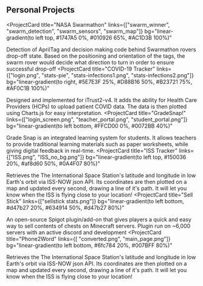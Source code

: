 ## Personal Projects

<ProjectCard
  title="NASA Swarmathon"
  links={["swarm_winner", "swarm_detection", "swarm_sensors", "swarm_map"]}
  bg="linear-gradient(to left top, #1747A5 0%, #010926 65%, #AC1D3B 100%)"
>
  Detection of AprilTag and decision making code behind Swarmathon rovers drop-off state. Based on the positioning and orientation of the tags, the swarm rover would decide what direction to turn in order to ensure successful drop-off
</ProjectCard>
<ProjectCard
  title="COVID-19 Tracker"
  links={["login.png", "stats-pie", "stats-infections1.png", "stats-infections2.png"]}
  bg="linear-gradient(to right, #5E7E3F 25%, #D88B16 50%, #B23721 75%, #AF0C1B 100%)"
>
   Designed and implemented for iTrust2-v4. It adds the ability for Health Care Providers (HCPs) to upload patient COVID data. The data is then plotted using Charts.js for easy interpretation.
</ProjectCard>
<ProjectCard
  title="GradeSnap!"
  links={["login_screen.png", "teacher_portal.png", "student_portal.png"]}
  bg="linear-gradient(to left bottom, #FFCD00 0%, #0072BB 40%)"
>
  Grade Snap is an integrated learning system for students. It allows teachers to provide traditional learning materials such as paper worksheets, while giving digital feedback in real-time.
</ProjectCard>
<ProjectCard
  title="ISS Tracker"
  links={["ISS.png", "ISS_no_bg.png"]}
  bg="linear-gradient(to left top, #150036 20%, #af8d60 50%, #0A4F07 80%)"
>
  Retrieves the The International Space Station's latitude and longitude in low Earth's orbit via ISS-NOW json API. Its coordinates are then plotted on a map and updated every second, drawing a line of it's path. It will let you know when the ISS is flying close to your location!
</ProjectCard>
<ProjectCard
  title="Sell Stick"
  links={["sellstick stats.png"]}
  bg="linear-gradient(to left bottom, #d47b27 20%, #634914 50%, #d47b27 80%)"
>
  An open-source Spigot plugin/add-on that gives players a quick and easy way to sell contents of chests on Minecraft servers. Plugin run on ~6,000 servers with an active discord and development
</ProjectCard>
<ProjectCard
  title="Phone2Word"
  links={[ "converted.png", "main_page.png"]}
  bg="linear-gradient(to left bottom,  #6fc784 20%, #007BFF 80%)"
>
  Retrieves the The International Space Station's latitude and longitude in low Earth's orbit via ISS-NOW json API. Its coordinates are then plotted on a map and updated every second, drawing a line of it's path. It will let you know when the ISS is flying close to your location!
</ProjectCard>